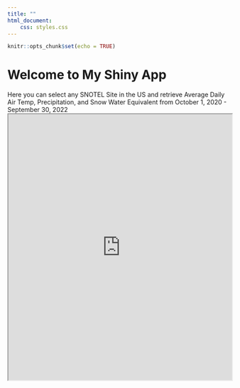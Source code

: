 ```yaml
---
title: ""
html_document:
    css: styles.css
---
```


```r
knitr::opts_chunk$set(echo = TRUE)
```



<body>
  <h1>Welcome to My Shiny App</h1>
  <h7>Here you can select any SNOTEL Site in the US and retrieve Average Daily Air Temp, Precipitation, and Snow Water Equivalent from October 1, 2020 - September 30, 2022</h7>
<iframe src="https://wamclean.shinyapps.io/app-1/" width="100%" height="600px"></iframe>
</body>
